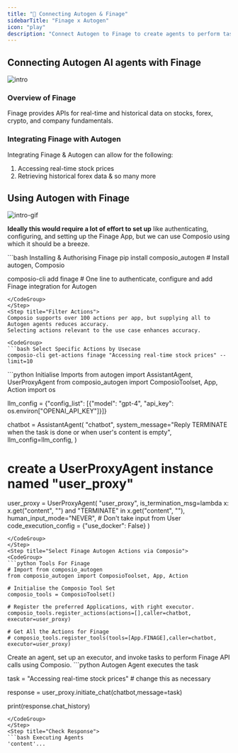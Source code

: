 ```yaml
---
title: "🚀 Connecting Autogen & Finage"
sidebarTitle: "Finage x Autogen"
icon: "play"
description: "Connect Autogen to Finage to create agents to perform tasks using natural language"
---
```


## Connecting Autogen AI agents with Finage
![intro](/media/intro.jpg)

### Overview of Finage

Finage provides APIs for real-time and historical data on stocks, forex, crypto, and company fundamentals.

### Integrating Finage with Autogen

Integrating Finage & Autogen can allow for the following:

1. Accessing real-time stock prices
2. Retrieving historical forex data
& so many more

## Using Autogen with Finage
![intro-gif](/media/intro.gif)
<Steps>
<Step title="Setting Up the Environment">

**Ideally this would require a lot of effort to set up** like authenticating, configuring, and setting up the Finage App, but we can use Composio using which it should be a breeze.

<CodeGroup>
```bash Installing & Authorising Finage
pip install composio_autogen # Install autogen, Composio 

composio-cli add finage # One line to authenticate, configure and add Finage integration for Autogen
```
</CodeGroup>
</Step>
<Step title="Filter Actions">
Composio supports over 100 actions per app, but supplying all to Autogen agents reduces accuracy.
Selecting actions relevant to the use case enhances accuracy.

<CodeGroup>
```bash Select Specific Actions by Usecase
composio-cli get-actions finage "Accessing real-time stock prices" --limit=10
```
</CodeGroup>

</Step>
<Step title="Import Base Packages">

<CodeGroup>
```python Initialise Imports
from autogen import AssistantAgent, UserProxyAgent
from composio_autogen import ComposioToolset, App, Action
import os

llm_config = {"config_list": [{"model": "gpt-4", "api_key": os.environ["OPENAI_API_KEY"]}]}

chatbot = AssistantAgent(
    "chatbot",
    system_message="Reply TERMINATE when the task is done or when user's content is empty",
    llm_config=llm_config,
)

# create a UserProxyAgent instance named "user_proxy"
user_proxy = UserProxyAgent(
    "user_proxy",
    is_termination_msg=lambda x: x.get("content", "") and "TERMINATE" in x.get("content", ""),
    human_input_mode="NEVER", # Don't take input from User
    code_execution_config = {"use_docker": False}
)
```
</CodeGroup>
</Step>
<Step title="Select Finage Autogen Actions via Composio">
<CodeGroup>
```python Tools For Finage
# Import from composio_autogen
from composio_autogen import ComposioToolset, App, Action

# Initialise the Composio Tool Set
composio_tools = ComposioToolset()

# Register the preferred Applications, with right executor. 
composio_tools.register_actions(actions=[],caller=chatbot, executor=user_proxy)

# Get All the Actions for Finage
# composio_tools.register_tools(tools=[App.FINAGE],caller=chatbot, executor=user_proxy) 
```
</CodeGroup>
</Step>
<Step title="Execute the Agent">
Create an agent, set up an executor, and invoke tasks to perform Finage API calls using Composio. 
<CodeGroup>
```python Autogen Agent executes the task

task = "Accessing real-time stock prices" # change this as necessary

response = user_proxy.initiate_chat(chatbot,message=task)

print(response.chat_history)
```
</CodeGroup>
</Step>
<Step title="Check Response">
```bash Executing Agents
'content'...
```
</Step>
</Steps>

